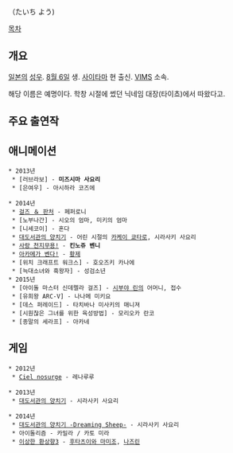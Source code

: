 {{{+1 大地葉 }}}（たいち よう)

[[목차]]
== 개요 ==
[[일본]]의 [[성우]]. [[8월 6일]] 생. [[사이타마]] 현 출신. [[VIMS]] 소속.

해당 이름은 예명이다. 학창 시절에 썼던 닉네임 대장(타이쵸)에서 따왔다고.

== 주요 출연작 ==
== 애니메이션 ==
 * 2013년
  * [러브라보] - '''미즈시마 사요리'''
  * [은여우] - 아시하라 코즈에

 * 2014년
  * [[걸즈 ＆ 판처]] - 페퍼로니
  * [노부나간] - 시오의 엄마, 미키의 엄마
  * [니세코이] - 혼다
  * [[대도서관의 양치기]] - 어린 시절의 [[카케이 쿄타로]], 시라사키 사요리
  * [[천지무용|사랑 천지무용!]] - '''킨노쥬 벤니'''
  * [[아카메가 벤다!]] - [[황제(아카메가 벤다!)|황제]]
  * [위치 크래프트 워크스] - 호오즈키 카나에
  * [늑대소녀와 흑왕자] - 성검소년
 * 2015년
  * [아이돌 마스터 신데렐라 걸즈] - [[시부야 린]]의 어머니, 접수
  * [유희왕 ARC-V] - 나나메 미키요
  * [데스 퍼레이드] - 타치바나 미사키의 매니져
  * [시원찮은 그녀를 위한 육성방법] - 모리오카 란코
  * [종말의 세라프] - 아카네

== 게임 ==
 * 2012년
  * [[Ciel nosurge]] - 레나루루

 * 2013년
  * [[대도서관의 양치기]] - 시라사키 사요리

 * 2014년
  * [[대도서관의 양치기|대도서관의 양치기 -Dreaming Sheep-]] - 시라사키 사요리
  * 아이돌리즘 - 카밀라 / 카토 미라
  * [[이상한 환상향3]] - [[후타츠이와 마미조]], [[나즈린]]
